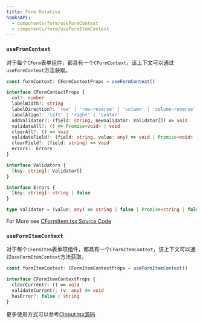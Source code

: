```yaml
---
title: Form Relative
hooksAPI:
  - components/form/useFormContext
  - components/form/useFormItemContext
---
```


### `useFromContext`

对于每个`CForm`表单组件，都具有一个`CFormContext`，该上下文可以通过`useFormContext`方法获取。

```ts
const formContext: CFormContextProps = useFormContext()
```

```ts
interface CFormContextProps {
  col?: number
  labelWidth?: string
  labelDirection?: 'row' | 'row-reverse' | 'column' | 'column-reverse'
  labelAlign?: 'left' | 'right' | 'center'
  addValidator?: (field: string, newValidator: Validator[]) => void
  validateAll?: () => Promise<void> | void
  clearAll?: () => void
  validateField?: (field: string, value: any) => void | Promise<void>
  clearField?: (field: string) => void
  errors?: Errors
}

interface Validators {
  [key: string]: Validator[]
}

interface Errors {
  [key: string]: string | false
}

type Validator = (value: any) => string | false | Promise<string | false>
```

For More see [CFormItem.tsx Source Code](https://github.com/Blackman99/casual-ui/blob/main/packages/react/ui/src/components/form/CFormItem.tsx)

### `useFormItemContext`

对于每个`CFormItem`表单项组件，都具有一个`CFormItemContext`，该上下文可以通过`useFormItemContext`方法获取。

```ts
const formItemContext: CFormItemContextProps = useFormItemContext()
```

```ts
interface CFormItemContextProps {
  clearCurrent?: () => void
  validateCurrent?: (v: any) => void
  hasError?: false | string
}
```

更多使用方式可以参考[CInput.tsx源码](https://github.com/Blackman99/casual-ui/blob/main/packages/react/ui/src/components/form/CInput.tsx)